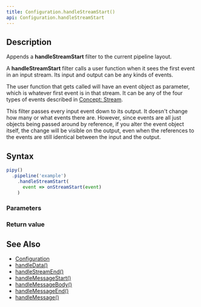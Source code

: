 ```yaml
---
title: Configuration.handleStreamStart()
api: Configuration.handleStreamStart
---
```


## Description

Appends a **handleStreamStart** filter to the current pipeline layout.

A **handleStreamStart** filter calls a user function when it sees the first event in an input stream. Its input and output can be any kinds of events.

<FilterDiagram
  name="handleStreamStart"
  input="Event"
  output="Event"
/>

The user function that gets called will have an event object as parameter, which is whatever first event is in that stream. It can be any of the four types of events described in [Concept: Stream](/intro/concepts/#stream).

This filter passes every input event down to its output. It doesn't change how many or what events there are. However, since events are all just objects being passed around by reference, if you alter the event object itself, the change will be visible on the output, even when the references to the events are still identical between the input and the output.

## Syntax

``` js
pipy()
  .pipeline('example')
    .handleStreamStart(
      event => onStreamStart(event)
    )
```

### Parameters

<Parameters/>

### Return value

<ReturnValue/>

## See Also

* [Configuration](/reference/api/Configuration)
* [handleData()](/reference/api/Configuration/handleData)
* [handleStreamEnd()](/reference/api/Configuration/handleStreamEnd)
* [handleMessageStart()](/reference/api/Configuration/handleMessageStart)
* [handleMessageBody()](/reference/api/Configuration/handleMessageBody)
* [handleMessageEnd()](/reference/api/Configuration/handleMessageEnd)
* [handleMessage()](/reference/api/Configuration/handleMessage)
